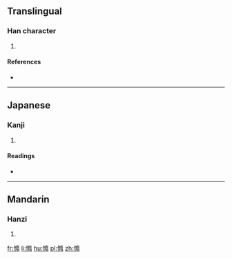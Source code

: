 ==Translingual==

===Han character===
{{Han char|rn=61|rad=心|as=12|sn=15|four=|canj=心弓中月 (PNLB)|ids=⿰[[忄]][[隋]]}}

# {{defn|Han|sort=心12}}

====References====
* {{Han ref|kx=0403.040|dkj=11225|dj=0743.090|hdz=42348.060|uh=619C|ud=24988}}

----

==Japanese==

===Kanji===
{{ja-kanji|grade=|rs=心12}}

# {{defn|lang=ja|sort=心12}}

====Readings====
* {{ja-readings|on=[[た]] (ta), [[だ]] (da)|kun=[[つつまない]] (tsutsumanai)}}

----

==Mandarin==

===Hanzi===
{{cmn-hanzi|pin=[[duǒ]] ([[duo3]])|wg=to<sup>3</sup>}}

# {{defn|lang=cmn|sort=心12}}

[[fr:憜]]
[[li:憜]]
[[hu:憜]]
[[pl:憜]]
[[zh:憜]]